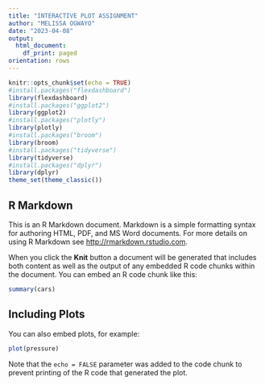 ```yaml
---
title: "INTERACTIVE PLOT ASSIGNMENT"
author: "MELISSA OGWAYO"
date: "2023-04-08"
output:
  html_document:
    df_print: paged
orientation: rows
---
```


```r
knitr::opts_chunk$set(echo = TRUE)
#install.packages("flexdashboard")
library(flexdashboard)
#install.packages("ggplot2")
library(ggplot2)
#install.packages("plotly")
library(plotly)
#install.packages("broom")
library(broom)
#install.packages("tidyverse")
library(tidyverse)
#install.packages("dplyr")
library(dplyr)
theme_set(theme_classic())
```

## R Markdown

This is an R Markdown document. Markdown is a simple formatting syntax for authoring HTML, PDF, and MS Word documents. For more details on using R Markdown see <http://rmarkdown.rstudio.com>.

When you click the **Knit** button a document will be generated that includes both content as well as the output of any embedded R code chunks within the document. You can embed an R code chunk like this:

```r
summary(cars)
```

## Including Plots

You can also embed plots, for example:

```r
plot(pressure)
```

Note that the `echo = FALSE` parameter was added to the code chunk to prevent printing of the R code that generated the plot.
